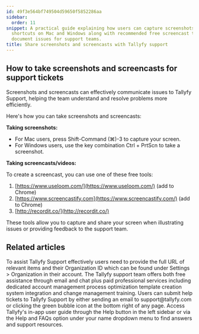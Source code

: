 ```yaml
---
id: 49f3e564bf749504d59650f5852286aa
sidebar:
  order: 11
snippet: A practical guide explaining how users can capture screenshots using keyboard
  shortcuts on Mac and Windows along with recommended free screencast tools to effectively
  document issues for support teams.
title: Share screenshots and screencasts with Tallyfy support
---
```


## How to take screenshots and screencasts for support tickets

Screenshots and screencasts can effectively communicate issues to Tallyfy Support, helping the team understand and resolve problems more efficiently.

Here's how you can take screenshots and screencasts:

**Taking screenshots:**

- For Mac users, press Shift-Command (⌘)-3 to capture your screen.
- For Windows users, use the key combination Ctrl + PrtScn to take a screenshot.

**Taking screencasts/videos:**

To create a screencast, you can use one of these free tools:

1. [https://www.useloom.com/](https://www.useloom.com/) (add to Chrome)
2. [https://www.screencastify.com](https://www.screencastify.com/) (add to Chrome)
3. [http://recordit.co/](http://recordit.co/)

These tools allow you to capture and share your screen when illustrating issues or providing feedback to the support team.


## Related articles
<CardGrid>
<LinkTitleCard header="<b>Support > Provide necessary info to Tallyfy's support team</b>" href="/products/pro/miscellaneous/support/how-to-provide-necessary-info-to-tallyfy-support/" > To assist Tallyfy Support effectively users need to provide the full URL of relevant items and their Organization ID which can be found under Settings > Organization in their account. </LinkTitleCard>
<LinkTitleCard header="<b>Support > Contact Tallyfy support or engage in professional services</b>" href="/products/pro/miscellaneous/support/how-can-i-contact-tallyfys-support-team/" > The Tallyfy support team offers both free assistance through email and chat plus paid professional services including dedicated account management process optimization template creation system integration and change management training. </LinkTitleCard>
<LinkTitleCard header="<b>Support > Submit a help ticket</b>" href="/products/pro/miscellaneous/support/how-do-i-submit-a-help-ticket-to-tallyfy/" > Users can submit help tickets to Tallyfy Support by either sending an email to support@tallyfy.com or clicking the green bubble icon at the bottom right of any page. </LinkTitleCard>
<LinkTitleCard header="<b>Support > In-app user guide</b>" href="/products/pro/miscellaneous/support/how-to-access-the-tallyfy-user-guide/" > Access Tallyfy's in-app user guide through the Help button in the left sidebar or via the Help and FAQs option under your name dropdown menu to find answers and support resources. </LinkTitleCard>
</CardGrid>
